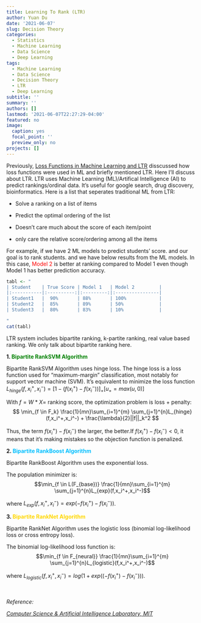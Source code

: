 ```yaml
---
title: Learning To Rank (LTR)
author: Yuan Du
date: '2021-06-07'
slug: Decision Theory
categories:
  - Statistics
  - Machine Learning
  - Data Science
  - Deep Learning
tags:
  - Machine Learning
  - Data Science
  - Decision Theory
  - LTR
  - Deep Learning
subtitle: ''
summary: ''
authors: []
lastmod: '2021-06-07T22:27:29-04:00'
featured: no
image:
  caption: yes
  focal_point: ''
  preview_only: no
projects: []
---
```

Previously, [Loss Functions in Machine Learning and LTR](https://yuan-du.com/post/2020-12-13-loss-functions/decision-theory/) disscussed how loss functions were used in ML and briefly mentioned LTR. Here I'll discuss about LTR. LTR uses Machine Learning (ML)/Artifical Intelligence (AI) to predict rankings/ordinal data. It's useful for google search, drug discovery, bioinformatics. Here is a list that seperates traditional ML from LTR:

- Solve a ranking on a list of items

- Predict the optimal ordering of the list

- Doesn't care much about the score of each item/point

- only care the relative score/ordering among all the items

For example, if we have 2 ML models to predict students' score. and our goal is to rank students. and we have below results from the ML models. In this case, <span style="color:red">Model 2</span> is better at ranking compared to Model 1 even though Model 1 has better prediction accuracy.

```r
tabl <- " 
| Student    | True Score | Model 1   | Model 2         |
|:-----------|:----------:|:---------:|:----------------|
| Student1   |  90%       | 88%       | 100%            |
| Student2   |  85%       | 89%       | 50%             |
| Student3   |  80%       | 83%       | 10%             |

"
cat(tabl)
```

LTR system includes bipartite ranking, k-partite ranking, real value based ranking. We only talk about bipartite ranking here.

**1. <span style="color:green">Bipartite RankSVM Algorithm</span>**


Bipartite RankSVM Algorithm uses hinge loss. The hinge loss is a loss function used for "maximum-margin" classification, most notably for support vector machine (SVM). It's equivalent to minimize the loss function $L_{hinge}(f,x_i^+,x_i^-) = [1-(f(x_i^+)-f(x_i^-))]_+ [u_+ = max(u,0)]$

With $f = W * X =$ ranking score, the optimization problem is loss + penalty:
$$ \min_{f \in F_k} \frac{1}{mn}\sum_{i=1}^{m} \sum_{j=1}^{n}L_{hinge}(f,x_i^+,x_i^-) + \frac{\lambda}{2}||f||_k^2 $$

Thus, the term $f(x_i^+)-f(x_i^-)$ the larger, the better.If  $f(x_i^+)-f(x_i^-) <0$, it means that it's making mistakes so the objection function is penalized.

**2. <span style="color:DeepSkyBlue">Bipartite RankBoost Algorithm</span>**

Bipartite RankBoost Algorithm uses the exponential loss.

The population minimizer is:
$$\min_{f \in L(F_{base})} \frac{1}{mn}\sum_{i=1}^{m} \sum_{j=1}^{n}L_{exp}(f,x_i^+,x_i^-)$$

where $L_{exp}(f,x_i^+,x_i^-) = exp(-f(x_i^+)-f(x_i^-))$.

**3. <span style="color:Gold">Bipartite RankNet Algorithm</span>**

Bipartite RankNet Algorithm uses the logistic loss (binomial log-likelihood loss or cross entropy loss).

The binomial log-likelihood loss function is:
$$\min_{f \in F_{neural}} \frac{1}{mn}\sum_{i=1}^{m} \sum_{j=1}^{n}L_{logistic}(f,x_i^+,x_i^-)$$

where $L_{logistic}(f,x_i^+,x_i^-) = log(1+ exp((-f(x_i^+)-f(x_i^-)))$.


\
\
*Reference:*

*[Computer Science & Artificial Intelligence Laboratory, MIT](https://archive.siam.org/meetings/sdm10/tutorial1.pdf)*
